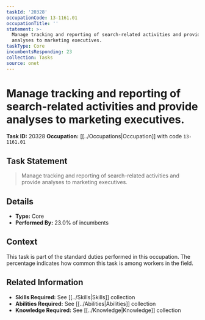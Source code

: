 ```yaml
---
taskId: '20328'
occupationCode: 13-1161.01
occupationTitle: ''
statement: >-
  Manage tracking and reporting of search-related activities and provide
  analyses to marketing executives.
taskType: Core
incumbentsResponding: 23
collection: Tasks
source: onet
---
```

# Manage tracking and reporting of search-related activities and provide analyses to marketing executives.

**Task ID:** 20328
**Occupation:** [[../Occupations|Occupation]] with code `13-1161.01`

## Task Statement

> Manage tracking and reporting of search-related activities and provide analyses to marketing executives.

## Details

- **Type:** Core
- **Performed By:** 23.0% of incumbents

## Context

This task is part of the standard duties performed in this occupation. The percentage indicates how common this task is among workers in the field.

## Related Information

- **Skills Required:** See [[../Skills|Skills]] collection
- **Abilities Required:** See [[../Abilities|Abilities]] collection
- **Knowledge Required:** See [[../Knowledge|Knowledge]] collection
